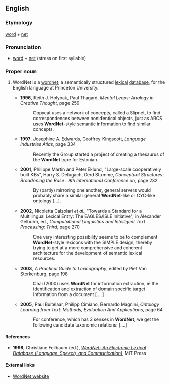 ==English==
{{wikipedia}}
===Etymology===
[[word]] + [[net]]

===Pronunciation===
* [[word]] + [[net]] (stress on first syllable)

===Proper noun===
{{en-proper noun}}

# {{context|linguistics|artificial intelligence}} WordNet is a [[wordnet]], a semantically structured [[lexical]] [[database]], for the English language at Princeton University.
#*'''1996''', Keith J. Holyoak, Paul Thagard, ''Mental Leaps: Analogy in Creative Thought'', page 259
#*:Copycat uses a network of concepts, called a Slipnet, to find correspondences between nonidentical objects, just as ARCS uses '''WordNet'''-style semantic information to find similar concepts.
#*'''1997''', Josephine A. Edwards, Geoffrey Kingscott, ''Language Industries Atlas'', page 334
#*:Recently the Group started a project of creating a thesaurus of the '''WordNet''' type for Estonian.
#*'''2001''', Philippe Martin and Peter Eklund, "Large-scale cooperatively built KBs", Harry S. Delugach, Gerd Stumme, ''Conceptual Structures: Broadening the Base : 9th International Conference on'', page 232
#*:By (partly) mirroring one another, general servers would probably share a similar general '''WordNet'''-like or CYC-like ontology […].
#*'''2002''', Nicoletta Calzolari ''et al''., "Towards a Standard for a Multilingual Lexical Entry: The EAGLES/ISLE Initiative", in Alexander Gelbukh, ed., ''Computational Linguistics and Intelligent Text Processing: Third'', page 270
#*:One very interesting possibility seems to be to complement '''WordNet'''-style lexicons with the SIMPLE design, thereby trying to get at a more comprehensive and coherent architecture for the development of semantic lexical resources.
#*'''2003''', ''A Practical Guide to Lexicography'', edited by Piet Van Sterkenburg, page 198
#*:Chai (2000) uses '''WordNet''' for information extraction, ie the identification and extraction of domain specific target information from a document [....]
#*'''2005''', Paul Buitelaar, Philipp Cimiano, Bernardo Magnini, ''Ontology Learning from Text: Methods, Evaluation And Applications'', page 64
#*:For conference, which has 3 senses in '''WordNet''', we get the following candidate taxonomic relations: [....]

====References====
* '''1998,''' Christiane Fellbaum (ed.), ''[http://books.google.com/books?id=Rehu8OOzMIMC&printsec=frontcover&dq=wordnet&sig=HgPH356-VHFjcvFLf9tHMIXdZ3Y WordNet: An Electronic Lexical Database (Language, Speech, and Communication)]'', MIT Press

====External links====
*[http://wordnet.princeton.edu WordNet website]